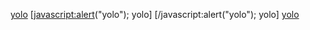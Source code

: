 [[javascript:alert("yolo");|yolo]]
[javascript:alert("yolo"); yolo]
[/javascript:alert("yolo"); yolo]
[[:javascript:alert("yolo");|yolo]]
{{y'o"l)o}}
{{en/y'o"l)o}}